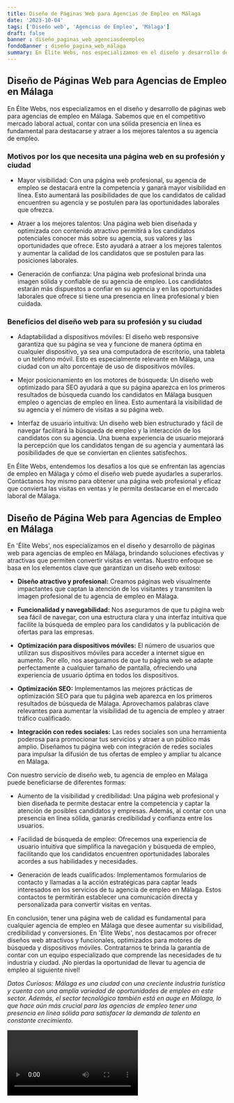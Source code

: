 ```yaml
---
title: Diseño de Páginas Web para Agencias de Empleo en Málaga
date: '2023-10-04'
tags: ['Diseño web', 'Agencias de Empleo', 'Málaga']
draft: false
banner : diseño_paginas_web_agenciasdeempleo
fondoBanner : diseño_pagina_web_málaga
summary: En Élite Webs, nos especializamos en el diseño y desarrollo de páginas web para agencias de empleo en Málaga. Sabemos que en el competitivo mercado laboral actual, contar con una sólida presencia en línea es fundamental para destacarse y atraer a los mejores talentos a su agencia de empleo.
---
```


## Diseño de Páginas Web para Agencias de Empleo en Málaga

En Élite Webs, nos especializamos en el diseño y desarrollo de páginas web para agencias de empleo en Málaga. Sabemos que en el competitivo mercado laboral actual, contar con una sólida presencia en línea es fundamental para destacarse y atraer a los mejores talentos a su agencia de empleo.

### Motivos por los que necesita una página web en su profesión y ciudad

- Mayor visibilidad: Con una página web profesional, su agencia de empleo se destacará entre la competencia y ganará mayor visibilidad en línea. Esto aumentará las posibilidades de que los candidatos de calidad encuentren su agencia y se postulen para las oportunidades laborales que ofrezca.

- Atraer a los mejores talentos: Una página web bien diseñada y optimizada con contenido atractivo permitirá a los candidatos potenciales conocer más sobre su agencia, sus valores y las oportunidades que ofrece. Esto ayudará a atraer a los mejores talentos y aumentar la calidad de los candidatos que se postulen para las posiciones laborales.

- Generación de confianza: Una página web profesional brinda una imagen sólida y confiable de su agencia de empleo. Los candidatos estarán más dispuestos a confiar en su agencia y en las oportunidades laborales que ofrece si tiene una presencia en línea profesional y bien cuidada.

### Beneficios del diseño web para su profesión y su ciudad

- Adaptabilidad a dispositivos móviles: El diseño web responsive garantiza que su página se vea y funcione de manera óptima en cualquier dispositivo, ya sea una computadora de escritorio, una tableta o un teléfono móvil. Esto es especialmente relevante en Málaga, una ciudad con un alto porcentaje de uso de dispositivos móviles.

- Mejor posicionamiento en los motores de búsqueda: Un diseño web optimizado para SEO ayudará a que su página aparezca en los primeros resultados de búsqueda cuando los candidatos en Málaga busquen empleo o agencias de empleo en línea. Esto aumentará la visibilidad de su agencia y el número de visitas a su página web.

- Interfaz de usuario intuitiva: Un diseño web bien estructurado y fácil de navegar facilitará la búsqueda de empleo y la interacción de los candidatos con su agencia. Una buena experiencia de usuario mejorará la percepción que los candidatos tengan de su agencia y aumentará las posibilidades de que se conviertan en clientes satisfechos.

En Élite Webs, entendemos los desafíos a los que se enfrentan las agencias de empleo en Málaga y cómo el diseño web puede ayudarles a superarlos. Contáctanos hoy mismo para obtener una página web profesional y eficaz que convierta las visitas en ventas y le permita destacarse en el mercado laboral de Málaga.

<GifSeo />

<Cta />

## Diseño de Página Web para Agencias de Empleo en Málaga 

En 'Élite Webs', nos especializamos en el diseño y desarrollo de páginas web para agencias de empleo en Málaga, brindando soluciones efectivas y atractivas que permiten convertir visitas en ventas. Nuestro enfoque se basa en los elementos clave que garantizan un diseño web exitoso:

- **Diseño atractivo y profesional:** Creamos páginas web visualmente impactantes que captan la atención de los visitantes y transmiten la imagen profesional de tu agencia de empleo en Málaga.

- **Funcionalidad y navegabilidad:** Nos aseguramos de que tu página web sea fácil de navegar, con una estructura clara y una interfaz intuitiva que facilite la búsqueda de empleo para los candidatos y la publicación de ofertas para las empresas.

- **Optimización para dispositivos móviles:** El número de usuarios que utilizan sus dispositivos móviles para acceder a internet sigue en aumento. Por ello, nos aseguramos de que tu página web se adapte perfectamente a cualquier tamaño de pantalla, ofreciendo una experiencia de usuario óptima en todos los dispositivos.

- **Optimización SEO:** Implementamos las mejores prácticas de optimización SEO para que tu página web aparezca en los primeros resultados de búsqueda de Málaga. Aprovechamos palabras clave relevantes para aumentar la visibilidad de tu agencia de empleo y atraer tráfico cualificado.

- **Integración con redes sociales:** Las redes sociales son una herramienta poderosa para promocionar tus servicios y atraer a un público más amplio. Diseñamos tu página web con integración de redes sociales para impulsar la difusión de tus ofertas de empleo y ampliar tu alcance en Málaga.

Con nuestro servicio de diseño web, tu agencia de empleo en Málaga puede beneficiarse de diferentes formas:

- Aumento de la visibilidad y credibilidad: Una página web profesional y bien diseñada te permite destacar entre la competencia y captar la atención de posibles candidatos y empresas. Además, al contar con una presencia en línea sólida, ganarás credibilidad y confianza entre los usuarios.

- Facilidad de búsqueda de empleo: Ofrecemos una experiencia de usuario intuitiva que simplifica la navegación y búsqueda de empleo, facilitando que los candidatos encuentren oportunidades laborales acordes a sus habilidades y necesidades.

- Generación de leads cualificados: Implementamos formularios de contacto y llamadas a la acción estratégicas para captar leads interesados en los servicios de tu agencia de empleo en Málaga. Estos contactos te permitirán establecer una comunicación directa y personalizada para convertir visitas en ventas.

En conclusión, tener una página web de calidad es fundamental para cualquier agencia de empleo en Málaga que desee aumentar su visibilidad, credibilidad y conversiones. En 'Élite Webs', nos destacamos por ofrecer diseños web atractivos y funcionales, optimizados para motores de búsqueda y dispositivos móviles. Contratarnos te brinda la garantía de contar con un equipo especializado que comprende las necesidades de tu industria y ciudad. ¡No pierdas la oportunidad de llevar tu agencia de empleo al siguiente nivel!

*Datos Curiosos: Málaga es una ciudad con una creciente industria turística y cuenta con una amplia variedad de oportunidades de empleo en este sector. Además, el sector tecnológico también está en auge en Málaga, lo que hace aún más crucial para las agencias de empleo tener una presencia en línea sólida para satisfacer la demanda de talento en constante crecimiento.*

<Video />

<CtaBot job='Agencias de Empleo' city='Málaga'/>

<Gmaps query='Málaga+españa+maps' />